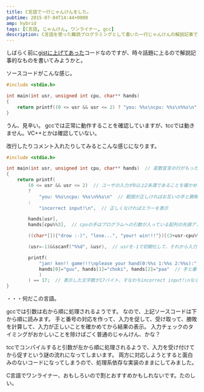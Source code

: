 ```yaml
---
title: C言語で一行じゃんけんをした。
pubtime: 2015-07-04T14:44+0900
amp: hybrid
tags: [C言語, じゃんけん, ワンライナー, gcc]
description: C言語を使った難読プログラミングとして書いた一行じゃんけんの解説記事です。かなりC言語（とgcc）の使用を悪用して書いています。
---
```


しばらく前に[gistに上げてあった](https://gist.github.com/macrat/0654a24322f09e946a09)コードなのですが、時々話題に上るので解説記事的なものを書いてみようかと。

ソースコードがこんな感じ。
``` c
#include <stdio.h>

int main(int usr, unsigned int cpu, char** hands)
{
    return printf((0 <= usr && usr <= 2) ? "you: %%s\ncpu: %%s\n%%s\n" : "incorrect input!\n", hands[usr], hands[cpu%%3], ((char*[]){"drow :-)", "lose...", "your! win!!!"})[(3+usr-cpu%%3)%%3], (usr=-1)&&scanf("%%d", &usr), printf("jan! ken!! game!!!\nplease your hand(0:%%s 1:%%s 2:%%s):", hands[0]="guu", hands[1]="choki", hands[2]="paa")) == 17;
}
```
うん、見辛い。
gccでは正常に動作することを確認していますが、tccでは動きません。VC++とかは確認していない。

改行したりコメント入れたりしてみるとこんな感じになります。
``` c
#include <stdio.h>

int main(int usr, unsigned int cpu, char** hands)  // 変数宣言の行がもったいないのでここの変数を拝借。
{
    return printf(
        (0 <= usr && usr <= 2)  // ユーザの入力が0以上2未満であることを確かめる
        ?
            "you: %%s\ncpu: %%s\n%%s\n"  // 範囲が正しければお互いの手と勝敗を表示
        :
            "incorrect input!\n",  // 正しくなければエラーを表示

        hands[usr],
        hands[cpu%%3],  // cpuの手はプログラムへの引数が入っている配列の先頭アドレスを乱数の代わりに使用して決めた

        ((char*[]){"drow :-)", "lose...", "your! win!!!"})[(3+usr-cpu%%3)%%3],  // 勝敗の表示の一覧を作って、(3+usr-cpu%%3)%%3で計算した値を元に配列の中から表示すべきものを選ぶ

        (usr=-1)&&scanf("%%d", &usr),  // usrを-1で初期化して、それから入力を受け付ける

        printf(
            "jan! ken!! game!!!\nplease your hand(0:%%s 1:%%s 2:%%s):",  // 入力を促す
            hands[0]="guu", hands[1]="choki", hands[2]="paa"  // 手と番号の対応を作る
            )
        ) == 17;  // 表示した文字数が17バイト、すなわちincorrect input!\nなら、プログラムの戻り値は1になる。そうでなければ（=じゃんけんが正しく終了すれば）0が返る。
}
```
・・・何だこの言語。

gccでは引数は右から順に処理されるようです。
なので、上記ソースコードは下から順に読みます。
手と番号の対応を作って、入力を促して、受け取って、勝敗を計算して、入力が正しいことを確かめてから結果の表示。
入力チェックのタイミングがおかしいことを除けばごく普通のじゃんけん、かな？

tccでコンパイルすると引数が左から順に処理されるようで、入力を受け付けてから促すという謎の流れになってしまいます。
両方に対応しようとすると面白みのないコードになってしまうので、処理系依存な実装のままにしてみました。

C言語でワンライナー、おもしろいので割とおすすめかもしれないです。たのしい。
